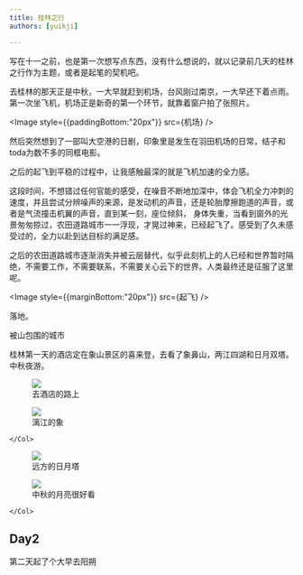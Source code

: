 ```yaml
---
title: 桂林之行
authors: [yuikji]

---
```



写在十一之前，也是第一次想写点东西，没有什么想说的，就以记录前几天的桂林之行作为主题，或者是起笔的契机吧。

去桂林的那天正是中秋，一大早就赶到机场，台风刚过南京，一大早还下着点雨。第一次坐飞机，机场正是新奇的第一个环节，就靠着窗户拍了张照片。

<Image style={{paddingBottom:"20px"}}  src={机场}
/>

然后突然想到了一部叫大空港的日剧，印象里是发生在羽田机场的日常，结子和toda为数不多的同框电影。

之后的起飞到平稳的过程中，让我感触最深的就是飞机加速的全力感。

这段时间，不想错过任何官能的感受，在噪音不断地加深中，体会飞机全力冲刺的速度，并且尝试分辨噪声的来源，是发动机的声音，还是轮胎摩擦跑道的声音，或者是气流撞击机翼的声音，直到某一刻，座位倾斜，
身体失重，当看到窗外的光景匆匆掠过，农田道路城市一一浮现，才晃过神来，已经起飞了。感受到了久未感受过的，全力以赴到达目标的满足感。

之后的农田道路城市逐渐消失并被云层替代，似乎此刻机上的人已经和世界暂时隔绝，不需要工作，不需要联系，不需要关心云下的世界。人类最终还是征服了这里呢。

<Image style={{marginBottom:"20px"}}  src={起飞}
/>

落地。

被山包围的城市

桂林第一天的酒店定在象山景区的喜来登，去看了象鼻山，两江四湖和日月双塔。中秋夜游。

<Row gutter={8}>
    <Col span={12}>
    <figure>
        <Image  src={落地}/>
        <figcaption>去酒店的路上</figcaption>
    </figure>
    </Col>
    <Col span={12}>
    <figure>
        <Image  src={象鼻山}/>
        <figcaption>漓江的象</figcaption>
    </figure>

    </Col>
</Row>

<Row gutter={8}>
    <Col span={12}>
    <figure>
        <Image src={日月}/>
        <figcaption>远方的日月塔</figcaption>
    </figure>
    </Col>
    <Col span={12}>
    <figure>
        <Image src={中秋}/>
        <figcaption>中秋的月亮很好看</figcaption>
    </figure>

    </Col>
</Row>

## Day2

第二天起了个大早去阳朔

